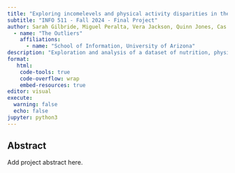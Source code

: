 ```yaml
---
title: "Exploring incomelevels and physical activity disparities in the US"
subtitle: "INFO 511 - Fall 2024 - Final Project"
author: Sarah Gilbride, Miguel Peralta, Vera Jackson, Quinn Jones, Cas Laskowski
  - name: "The Outliers"
    affiliations:
      - name: "School of Information, University of Arizona"
description: "Exploration and analysis of a dataset of nutrition, physical activity, and obesity records from the CDC to answer the question of whether or not there is a relationship between income and levels of physical activity, and the direction and strength of the relationship."
format:
   html:
    code-tools: true
    code-overflow: wrap
    embed-resources: true
editor: visual
execute:
  warning: false
  echo: false
jupyter: python3
---
```


## Abstract

Add project abstract here.